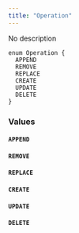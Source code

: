 ```yaml
---
title: "Operation"
---
```


No description

```
enum Operation {
  APPEND
  REMOVE
  REPLACE
  CREATE
  UPDATE
  DELETE
}

```

### Values[](#values "Direct link to heading")

#### `APPEND`[](#append "Direct link to heading")

#### `REMOVE`[](#remove "Direct link to heading")

#### `REPLACE`[](#replace "Direct link to heading")

#### `CREATE`[](#create "Direct link to heading")

#### `UPDATE`[](#update "Direct link to heading")

#### `DELETE`[](#delete "Direct link to heading")